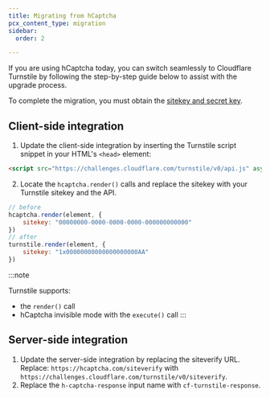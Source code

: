 ```yaml
---
title: Migrating from hCaptcha
pcx_content_type: migration
sidebar:
  order: 2

---
```


If you are using hCaptcha today, you can switch seamlessly to Cloudflare Turnstile by following the step-by-step guide below to assist with the upgrade process.

To complete the migration, you must obtain the [sitekey and secret key](/turnstile/get-started/#get-a-sitekey-and-secret-key).

## Client-side integration

1. Update the client-side integration by inserting the Turnstile script snippet in your HTML's `<head>` element:

<div>

```html title="Turnstile script snippet"
<script src="https://challenges.cloudflare.com/turnstile/v0/api.js" async defer></script>
```

</div>

2. Locate the `hcaptcha.render()` calls and replace the sitekey with your Turnstile sitekey and the API.

<div>

```js title="Render"
// before
hcaptcha.render(element, {
    sitekey: "00000000-0000-0000-0000-000000000000"
})
// after
turnstile.render(element, {
    sitekey: "1x00000000000000000000AA"
})
```

</div>

:::note

Turnstile supports:

* the `render()` call
* hCaptcha invisible mode with the `execute()` call 
  :::

## Server-side integration

1. Update the server-side integration by replacing the siteverify URL. Replace: `https://hcaptcha.com/siteverify` with `https://challenges.cloudflare.com/turnstile/v0/siteverify`.
2. Replace the `h-captcha-response` input name with `cf-turnstile-response`.
